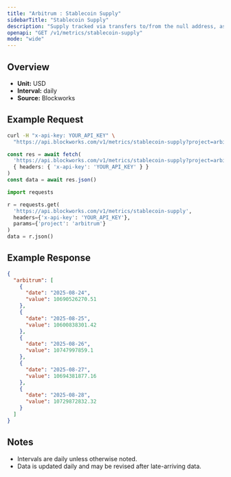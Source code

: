 ```yaml
---
title: "Arbitrum : Stablecoin Supply"
sidebarTitle: "Stablecoin Supply"
description: "Supply tracked via transfers to/from the null address, as well as distinct issuance and redemption events for supported stablecoins. Circulating supply remove supply held in bridges, token treasuries, and known mint/burn addresses."
openapi: "GET /v1/metrics/stablecoin-supply"
mode: "wide"
---
```


## Overview

- **Unit:** USD
- **Interval:** daily
- **Source:** Blockworks

## Example Request

<CodeGroup>

```bash cURL
curl -H "x-api-key: YOUR_API_KEY" \
  "https://api.blockworks.com/v1/metrics/stablecoin-supply?project=arbitrum"
```

```typescript TypeScript
const res = await fetch(
  'https://api.blockworks.com/v1/metrics/stablecoin-supply?project=arbitrum',
  { headers: { 'x-api-key': 'YOUR_API_KEY' } }
)
const data = await res.json()
```

```python Python
import requests

r = requests.get(
  'https://api.blockworks.com/v1/metrics/stablecoin-supply',
  headers={'x-api-key': 'YOUR_API_KEY'},
  params={'project': 'arbitrum'}
)
data = r.json()
```

</CodeGroup>

## Example Response

```json
{
  "arbitrum": [
    {
      "date": "2025-08-24",
      "value": 10690526270.51
    },
    {
      "date": "2025-08-25",
      "value": 10600838301.42
    },
    {
      "date": "2025-08-26",
      "value": 10747997859.1
    },
    {
      "date": "2025-08-27",
      "value": 10694381877.16
    },
    {
      "date": "2025-08-28",
      "value": 10729872832.32
    }
  ]
}
```

## Notes
- Intervals are daily unless otherwise noted.
- Data is updated daily and may be revised after late-arriving data.
